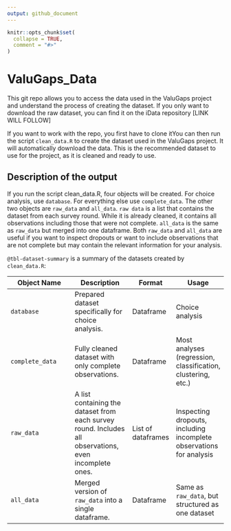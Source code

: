 ```yaml
---
output: github_document
---
```


<!-- README.md is generated from README.Rmd. Please edit that file -->

```r
knitr::opts_chunk$set(
  collapse = TRUE,
  comment = "#>"
)
```

# ValuGaps_Data

<!-- badges: start -->
<!-- badges: end -->

This git repo allows you to access the data used in the ValuGaps project and understand the process of creating the dataset. If you only want to download the raw dataset, you can find it on the iData repository [LINK WILL FOLLOW]

If you want to work with the repo, you first have to clone itYou can then run the script `clean_data.R` to create the dataset used in the ValuGaps project. It will automatically download the data. This is the recommended dataset to use for the project, as it is cleaned and ready to use.


## Description of the output

If you run the script clean_data.R, four objects will be created. For choice analysis, use `database`. For everything else use `complete_data`. The other two objects are `raw_data` and `all_data`. `raw data` is a list that contains the dataset from each survey round. While it is already cleaned, it contains all observations including those that were not complete. `all_data` is the same as `raw_data` but merged into one dataframe. Both `raw_data` and `all_data`  are useful if you want to inspect dropouts or want to include observations that are not complete but may contain the relevant information for your analysis.  

`@tbl-dataset-summary` is a summary of the datasets created by `clean_data.R`:

:::{#tbl-dataset-summary}
| **Object Name**  | **Description** | **Format** | **Usage** |
|-----------------|---------------|-----------|----------|
| `database`     | Prepared dataset specifically for choice analysis. | Dataframe | Choice analysis |
| `complete_data` | Fully cleaned dataset with only complete observations. | Dataframe | Most analyses (regression, classification, clustering, etc.) |
| `raw_data`     | A list containing the dataset from each survey round. Includes all observations, even incomplete ones. | List of dataframes | Inspecting dropouts, including incomplete observations for analysis |
| `all_data`     | Merged version of `raw_data` into a single dataframe. | Dataframe | Same as `raw_data`, but structured as one dataset |
:::






